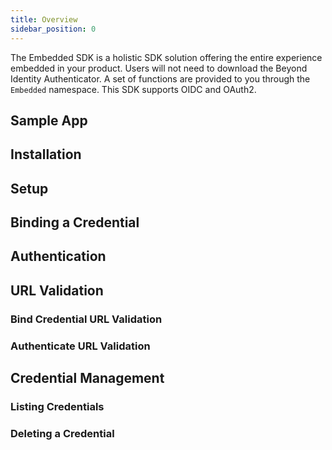 ```yaml
---
title: Overview
sidebar_position: 0
---
```



The Embedded SDK is a holistic SDK solution offering the entire experience embedded in your product. Users will not need to download the Beyond Identity Authenticator. A set of functions are provided to you through the `Embedded` namespace. This SDK supports OIDC and OAuth2.

## Sample App

<SampleAppJavaScript/>

## Installation

<InstallationJavaScript/>

## Setup

<SetupJavaScript/>

## Binding a Credential

<BindingAPasskeyJavaScript/>

## Authentication

<AuthenticationJavaScript/>

## URL Validation

### Bind Credential URL Validation

<BindPasskeyUrlValidationJavaScript/>

### Authenticate URL Validation

<AuthenticateUrlValidationJavaScript/>

## Credential Management

### Listing Credentials

<ListingPasskeysJavaScript/>

### Deleting a Credential

<DeletingAPasskeyJavaScript/>
